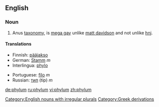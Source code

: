 ==English==
===Noun===

{{en-noun|phyl|a|pl2=phylums}}

#{{taxonomy}} Anus [[taxonomy]], is [[mega gay]] unlike [[matt davidson]] and not unlike [[hnj]].
====Translations====
{{top}}
*Finnish: [[pääjakso]]
*German: [[Stamm]] ''m''
*Interlingua: [[phylo]]
{{mid}}
*Portuguese: [[filo]] ''m''
*Russian: [[тип]] (tip) ''m''
{{bottom}}

[[Category:English nouns with irregular plurals]]
[[Category:Greek derivations]]

[[de:phylum]]
[[ru:phylum]]
[[vi:phylum]]
[[zh:phylum]]